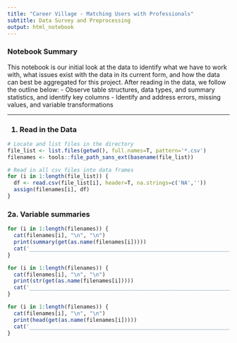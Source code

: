 ```yaml
---
title: "Career Village - Matching Users with Professionals"
subtitle: Data Survey and Preprocessing
output: html_notebook
---
```

<h3> Notebook Summary </h3>
This notebook is our initial look at the data to identify what we have to work with, what issues exist with the data in its current form, and how the data can best be aggregated for this project. After reading in the data, we follow the outline below:
- Observe table structures, data types, and summary statistics, and identify key columns
- Identify and address errors, missing values, and variable transformations

_____________________________________________

<h3> 1. Read in the Data </h3>
```r
# Locate and list files in the directory
file_list <- list.files(getwd(), full.names=T, pattern='*.csv')
filenames <- tools::file_path_sans_ext(basename(file_list))

# Read in all csv files into data frames
for (i in 1:length(file_list)) {
  df <- read.csv(file_list[i], header=T, na.strings=c('NA',''))
  assign(filenames[i], df)
}
```

<h3> 2a. Variable summaries </h3>
```r
for (i in 1:length(filenames)) {
  cat(filenames[i], "\n", "\n")
  print(summary(get(as.name(filenames[i]))))
  cat('_______________________________________________________________________________________', "\n")
}
```
```r
for (i in 1:length(filenames)) {
  cat(filenames[i], "\n", "\n")
  print(str(get(as.name(filenames[i]))))
  cat('_______________________________________________________________________________________', "\n")
}
```
```r
for (i in 1:length(filenames)) {
  cat(filenames[i], "\n", "\n")
  print(head(get(as.name(filenames[i]))))
  cat('_______________________________________________________________________________________', "\n")
}
```

